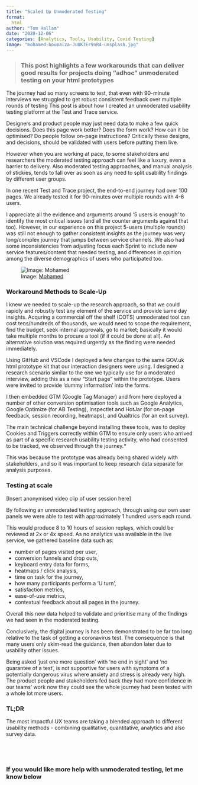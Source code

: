 ```yaml
---
title: "Scaled Up Unmoderated Testing"
format:
  html
author: "Tom Hallam"
date: "2020-12-06"
categories: [Analytics, Tools, Usability, Covid Testing]
image: "mohamed-boumaiza-JuUK7Er9nR4-unsplash.jpg"
---
```


> ### This post highlights a few workarounds that can deliver good results for projects doing "adhoc" unmoderated testing on your html prototypes

The journey had so many screens to test, that even with 90-minute interviews we struggled to get robust consistent feedback over multiple rounds of testing
This post is about how I created an unmoderated usability testing platform at the Test and Trace service.

Designers and product people may just need data to make a few quick decisions. Does this page work better? Does the form work? How can it be optimised? Do people follow on-page instructions? Critically these designs, and decisions, should be validated with users before putting them live.

However when you are working at pace, to some stakeholders and researchers the moderated testing approach can feel like a luxury, even a barrier to delivery. Also moderated testing approaches, and manual analysis of stickies, tends to fall over as soon as any need to split usability findings by different user groups.

In one recent Test and Trace project, the end-to-end journey had over 100 pages. We already tested it for 90-minutes over multiple rounds with 4-6 users.

I appreciate all the evidence and arguments around '5 users is enough' to identify the most critical issues (and all the counter arguments against that too). However, in our experience on this project 5-users (multiple rounds) was still not enough to gather consistent insights as the journey was very long/complex journey that jumps between service channels. We also had some inconsistencies from adjusting focus each Sprint to include new service features/content that needed testing, and differences in opinion among the diverse demographics of users who participated too.



![Image: [Mohamed](https://unsplash.com/photos/JuUK7Er9nR4){.external target="_blank"}](mohamed-boumaiza-JuUK7Er9nR4-unsplash.jpg)


### Workaround Methods to Scale-Up

I knew we needed to scale-up the research approach, so that we could rapidly and robustly test any element of the service and provide same day insights. Acquring a commercial off the shelf (COTS) unmoderated tool can cost tens/hundreds of thousands, we would need to scope the requirement, find the budget, seek internal approvals, go to market; basically it would take multiple months to procure a tool (if it could be done at all). An alternative solution was required urgently as the finding were needed immediately.

Using GitHub and VSCode I deployed a few changes to the same GOV.uk html prototype kit that our interaction designers were using. I designed a research scenario similar to the one we typically use for a moderated interview, adding this as a new "Start page" within the prototype. Users were invited to provide 'dummy information' into the forms.

I then embedded GTM (Google Tag Manager) and from here deployed a number of other conversion optimisation tools such as Google Analytics, Google Optimize (for AB Testing), Inspectlet and HotJar (for on-page feedback, session recording, heatmaps), and Qualtrics (for an exit survey).

The main technical challenge beyond installing these tools, was to deploy Cookies and Triggers correctly within GTM to ensure only users who arrived as part of a specific research usability testing activity, who had consented to be tracked, we observed through the journey.*

This was because the prototype was already being shared widely with stakeholders, and so it was important to keep research data separate for analysis purposes.

### Testing at scale

[Insert anonymised video clip of user session here]

By following an unmoderated testing approach, through using our own user panels we were able to test with approximately 1 hundred users each round.

This would produce 8 to 10 hours of session replays, which could be reviewed at 2x or 4x speed. As no analytics was available in the live service, we gathered baseline data such as:

* number of pages visited per user,
* conversion funnels and drop outs,
* keyboard entry data for forms,
* heatmaps / click analysis,
* time on task for the journey,
* how many participants perform a 'U turn',
* satisfaction metrics,
* ease-of-use metrics,
* contextual feedback about all pages in the journey.


Overall this new data helped to validate and prioritise many of the findings we had seen in the moderated testing. 

Conclusively, the digital journey is has been demonstrated to be far too long relative to the task of getting a coronavirus test. The consequence is that many users only skim-read the guidance, then abandon later due to usability other issues. 

Being asked 'just one more question' with 'no end in sight' and 'no guarantee of a test', is not supportive for users with symptoms of a potentially dangerous virus where anxiety and stress is already very high. The product people and stakeholders fed back they had more confidence in our teams' work now they could see the whole journey had been tested with a whole lot more users.

### TL;DR

The most impactful UX teams are taking a blended approach to different usability methods - combining qualitative, quantitative, analytics and also survey data. 




<br>
---

### If you would like more help with unmoderated testing, let me know below

<script src="https://giscus.app/client.js"
        data-repo="thomashallam/thomashallam.github.io"
        data-repo-id="R_kgDOIW_M2g"
        data-category="General"
        data-category-id="DIC_kwDOIW_M2s4CSpZr"
        data-mapping="url"
        data-strict="0"
        data-reactions-enabled="1"
        data-emit-metadata="0"
        data-input-position="top"
        data-theme="dark_protanopia"
        data-lang="en"
        data-loading="lazy"
        crossorigin="anonymous"
        async>
</script>